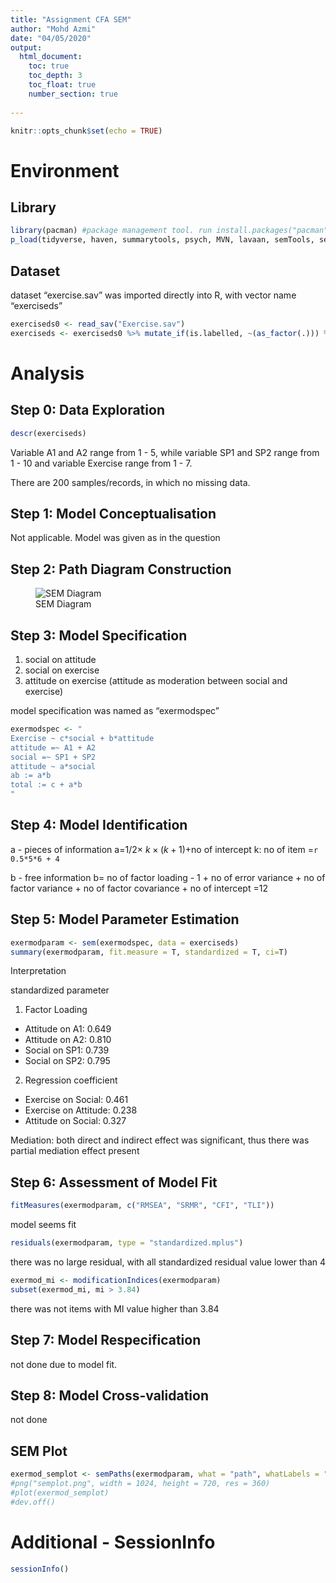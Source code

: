 ```yaml
---
title: "Assignment CFA SEM"
author: "Mohd Azmi"
date: "04/05/2020"
output:
  html_document:
    toc: true
    toc_depth: 3
    toc_float: true
    number_section: true
  
---
```


```r
knitr::opts_chunk$set(echo = TRUE)
```

# Environment

## Library

```r
library(pacman) #package management tool. run install.packages("pacman")
p_load(tidyverse, haven, summarytools, psych, MVN, lavaan, semTools, semPlot)
```


## Dataset

dataset "exercise.sav" was imported directly into R, with vector name "exerciseds"

```r
exerciseds0 <- read_sav("Exercise.sav")
exerciseds <- exerciseds0 %>% mutate_if(is.labelled, ~(as_factor(.))) %>% print()
```

# Analysis

## Step 0: Data Exploration

```r
descr(exerciseds)
```

Variable A1 and A2 range from 1 - 5, while variable SP1 and SP2 range from 1 - 10 and variable Exercise range from 1 - 7.

There are 200 samples/records, in which no missing data.

## Step 1: Model Conceptualisation

Not applicable. Model was given as in the question

## Step 2: Path Diagram Construction

![SEM Diagram](SEM_diagram.jpg)


## Step 3: Model Specification

1. social on attitude
2. social on exercise
3. attitude on exercise (attitude as moderation between social and exercise)

model specification was named as "exermodspec"

```r
exermodspec <- "
Exercise ~ c*social + b*attitude
attitude =~ A1 + A2
social =~ SP1 + SP2
attitude ~ a*social
ab := a*b
total := c + a*b
"
```

## Step 4: Model Identification

a - pieces of information
a=$1/2\times\ k\times\left(k+1\right)+$no of intercept
k: no of item
=`r 0.5*5*6 + 4`

b - free information
b= no of factor loading - 1 + no of error variance + no of factor variance + no of factor covariance + no of intercept
=12

## Step 5: Model Parameter Estimation

```r
exermodparam <- sem(exermodspec, data = exerciseds)
summary(exermodparam, fit.measure = T, standardized = T, ci=T)
```

Interpretation

standardized parameter

1. Factor Loading
  + Attitude on A1: 0.649
  + Attitude on A2: 0.810
  + Social on SP1: 0.739
  + Social on SP2: 0.795
2. Regression coefficient
  + Exercise on Social: 0.461
  + Exercise on Attitude: 0.238
  + Attitude on Social: 0.327

Mediation: both direct and indirect effect was significant, thus there was partial mediation effect present
  
## Step 6: Assessment of Model Fit

```r
fitMeasures(exermodparam, c("RMSEA", "SRMR", "CFI", "TLI"))
```

model seems fit


```r
residuals(exermodparam, type = "standardized.mplus")
```

there was no large residual, with all standardized residual value lower than 4

```r
exermod_mi <- modificationIndices(exermodparam)
subset(exermod_mi, mi > 3.84)
```

there was not items with MI value higher than 3.84

## Step 7: Model Respecification

not done due to model fit.

## Step 8: Model Cross-validation

not done

## SEM Plot

```r
exermod_semplot <- semPaths(exermodparam, what = "path", whatLabels = "std", layout = "spring", edge.label.cex = 1.2, nDigits = 3, style = "lisrel", nCharNodes = 0, sizeMan = 8, sizeLat = 9, edge.color = "black")
#png("semplot.png", width = 1024, height = 720, res = 360)
#plot(exermod_semplot)
#dev.off()
```

# Additional - SessionInfo

```r
sessionInfo()
```



